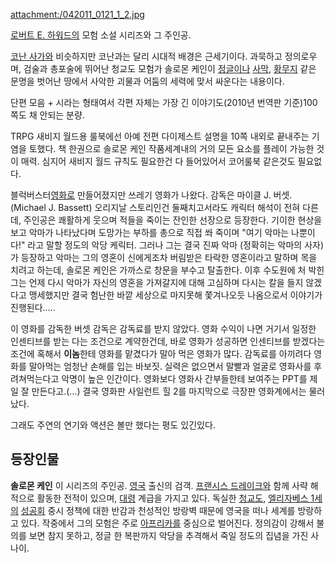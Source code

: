attachment:/042011_0121_1_2.jpg

[[로버트 E. 하워드]]의 모험 소설 시리즈와 그 주인공.

[[코난 사가]]와 비슷하지만 코난과는 달리 시대적 배경은 근세기이다. 과묵하고 정의로우며, 검술과 총포술에 뛰어난 청교도 모험가 솔로몬 케인이 [[정글]]이나 [[사막]], [[황무지]] 같은 문명을 벗어난 땅에서 사악한 괴물과 어둠의 세력에 맞서 싸운다는 내용이다.

단편 모음 + 시라는 형태여서 각편 자체는 가장 긴 이야기도(2010년 번역판 기준)100쪽도 채 안되는 분량.

TRPG 새비지 월드용 룰북에선 아예 전편 다이제스트 설명을 10쪽 내외로 끝내주는 기염을 토했다. 책 한권으로 솔로몬 케인 작품세계내의 거의 모든 요소를 플레이 가능한 것이 매력. 심지어 새비지 월드 규칙도 필요한건 다 들어있어서 코어룰북 같은것도 필요없다.

블럭버스터[[영화]]로 만들어졌지만 쓰레기 영화가 나왔다. 감독은 마이클 J. 버셋.(Michael J. Bassett) 오리지날 스토리인건 둘째치고서라도 캐릭터 해석이 전혀 다른데, 주인공은 쾌활하게 웃으며 적들을 죽이는 잔인한 선장으로 등장한다. 기이한 현상을 보고 악마가 나타났다며 도망가는 부하를 총으로 직접 쏴 죽이며 "여기 악마는 나뿐이다!" 라고 말할 정도의 악당 케릭터. 그러나 그는 결국 진짜 악마 (정확히는 악마의 사자)가 등장하고 악마는 그의 영혼이 신에게조차 버림받은 타락한 영혼이라고 말하며 목을 치려고 하는데, 솔로몬 케인은 가까스로 창문을 부수고 탈출한다. 이후 수도원에 처 박힌 그는 언제 다시 악마가 자신의 영혼을 가져갈지에 대해 고심하며 다시는 칼을 들지 않겠다고 맹세했지만 결국 험난한 바깥 세상으로 마지못해 쫓겨나오듯 나옴으로서 이야기가 진행된다.....

이 영화를 감독한 버셋 감독은 감독료를 받지 않았다. 영화 수익이 나면 거기서 일정한 인센티브를 받는 다는 조건으로 계약한건데, 바로 영화가 성공하면 인센티브를 받겠다는 조건에 혹해서 '''이놈'''한테 영화를 맡겼다가 말아 먹은 영화가 많다. 감독료를 아끼려다 영화를 말아먹는 엄청난 손해를 입는 바보짓. 실력은 없으면서 말빨과 얼굴로 영화사를 후려쳐먹는다고 악명이 높은 인간이다. 영화보다 영화사 간부들한테 보여주는 PPT를 제일 잘 만든다고.(...) 결국 영화판 사일런트 힐 2를 마지막으로 극장판 영화계에서는 물러났다.

그래도 주연의 연기와 액션은 볼만 했다는 평도 있긴있다. 

== 등장인물 ==
'''솔로몬 케인'''
이 시리즈의 주인공. [[영국]] 출신의 검객. [[프랜시스 드레이크]]와 함께 사략 해적으로 활동한 전적이 있으며, [[대령]] 계급을 가지고 있다.
독실한 [[청교도]], [[엘리자베스 1세]]의 [[성공회]] 중시 정책에 대한 반감과 천성적인 방랑벽 때문에 영국을 떠나 세계를 방랑하고 있다. 작중에서 그의 모험은 주로 [[아프리카]]를 중심으로 벌어진다.
정의감이 강해서 불의를 보면 참지 못하고, 정글 한 복판까지 악당을 추격해서 죽일 정도의 집념을 가진 사나이.

